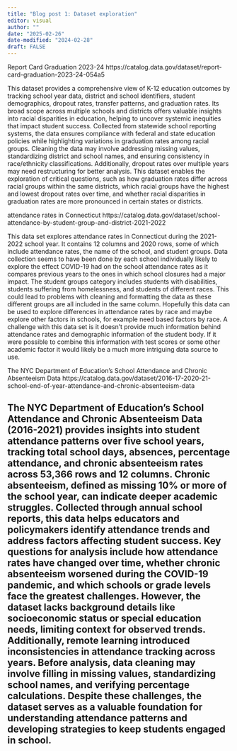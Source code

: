 ```yaml
---
title: "Blog post 1: Dataset exploration"
editor: visual
author: ""
date: "2025-02-26"
date-modified: "2024-02-28"
draft: FALSE
---
```

Report Card Graduation 2023-24 https://catalog.data.gov/dataset/report-card-graduation-2023-24-054a5

This dataset provides a comprehensive view of K-12 education outcomes by tracking school year data, district and school identifiers, student demographics, dropout rates, transfer patterns, and graduation rates. Its broad scope across multiple schools and districts offers valuable insights into racial disparities in education, helping to uncover systemic inequities that impact student success. Collected from statewide school reporting systems, the data ensures compliance with federal and state education policies while highlighting variations in graduation rates among racial groups. Cleaning the data may involve addressing missing values, standardizing district and school names, and ensuring consistency in race/ethnicity classifications. Additionally, dropout rates over multiple years may need restructuring for better analysis. This dataset enables the exploration of critical questions, such as how graduation rates differ across racial groups within the same districts, which racial groups have the highest and lowest dropout rates over time, and whether racial disparities in graduation rates are more pronounced in certain states or districts.


attendance rates in Connecticut
https://catalog.data.gov/dataset/school-attendance-by-student-group-and-district-2021-2022

This data set explores attendance rates in Connecticut during the 2021-2022 school year. It contains 12 columns and 2020 rows, some of which include attendance rates, the name of the school, and student groups. Data collection seems to have been done by each school individually likely to explore the effect COVID-19 had on the school attendance rates as it compares previous years to the ones in which school closures had a major impact. The student groups category includes students with disabilities, students suffering from homelessness, and students of different races. This could lead to problems with cleaning and formatting the data as these different groups are all included in the same column. Hopefully this data can be used to explore differences in attendance rates by race and maybe explore other factors in schools, for example need based factors by race. A challenge with this data set is it doesn’t provide much information behind attendance rates and demographic information of the student body. If it were possible to combine this information with test scores or some other academic factor it would likely be a much more intriguing data source to use.


The NYC Department of Education's School Attendance and Chronic Absenteeism Data
https://catalog.data.gov/dataset/2016-17-2020-21-school-end-of-year-attendance-and-chronic-absenteeism-data

The NYC Department of Education's School Attendance and Chronic Absenteeism Data (2016-2021) provides insights into student attendance patterns over five school years, tracking total school days, absences, percentage attendance, and chronic absenteeism rates across 53,366 rows and 12 columns. Chronic absenteeism, defined as missing 10% or more of the school year, can indicate deeper academic struggles. Collected through annual school reports, this data helps educators and policymakers identify attendance trends and address factors affecting student success. Key questions for analysis include how attendance rates have changed over time, whether chronic absenteeism worsened during the COVID-19 pandemic, and which schools or grade levels face the greatest challenges. However, the dataset lacks background details like socioeconomic status or special education needs, limiting context for observed trends. Additionally, remote learning introduced inconsistencies in attendance tracking across years. Before analysis, data cleaning may involve filling in missing values, standardizing school names, and verifying percentage calculations. Despite these challenges, the dataset serves as a valuable foundation for understanding attendance patterns and developing strategies to keep students engaged in school.
---

